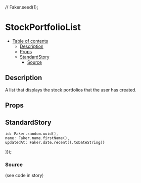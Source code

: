 //
Faker.seed(1);

<Meta title="page-parts/stock-portfolio-list" component={StockPortfolioList} />

# StockPortfolioList

- [Table of contents](#stockportfoliolist)
  * [Description](#description)
  * [Props](#props)
  * [StandardStory](#standardstory)
    + [Source](#source)

## Description
A list that displays the stock portfolios that the user has created.

## Props
<Props of={StockPortfolioList} />

## StandardStory
	id: Faker.random.uuid(),
	name: Faker.name.firstName(),
	updatedAt: Faker.date.recent().toDateString()
}));

<Preview>
	<Story name="standard">
		<div style={{ width: 500 }}>
			<StockPortfolioList
				loading={boolean("loading", false)}
				onClickOpen={action("onClickOpen")}
				onClickDelete={action("onClickDelete")}
				stockPortfolios={stockPortfolios}
			/>
		</div>
	</Story>
</Preview>

### Source
(see code in story)
